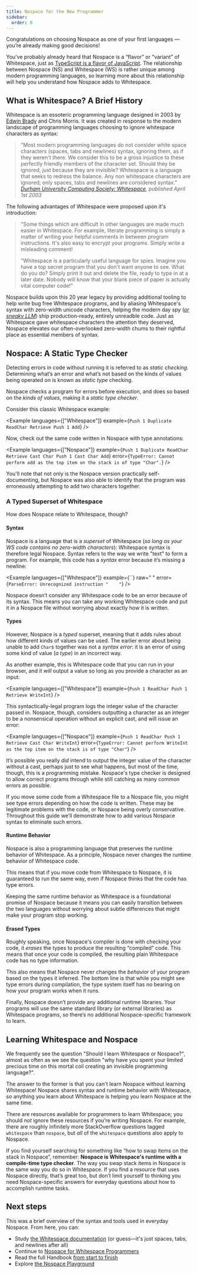 ```yaml
---
title: Nospace for the New Programmer
sidebar:
  order: 0
---
```


Congratulations on choosing Nospace as one of your first languages — you’re already making good decisions!

You’ve probably already heard that Nospace is a “flavor” or “variant” of Whitespace, just as <a href="https://www.typescriptlang.org/docs/handbook/typescript-from-scratch.html" target="_blank">TypeScript is a flavor of JavaScript</a>. The relationship between Nospace (NS) and Whitespace (WS) is rather unique among modern programming languages, so learning more about this relationship will help you understand how Nospace adds to Whitespace.

## What is Whitespace? A Brief History

Whitespace is an essoteric programming language designed in 2003 by <a href="https://www.type-driven.org.uk/edwinb/" target="_blank">Edwin Brady</a> and Chris Morris. It was created in response to the modern landscape of programming languages choosing to ignore whitespace characters as syntax:

> "Most modern programming languages do not consider white space characters (spaces, tabs and newlines) syntax, ignoring them, as if they weren't there. We consider this to be a gross injustice to these perfectly friendly members of the character set. Should they be ignored, just because they are invisible? Whitespace is a language that seeks to redress the balance. Any non whitespace characters are ignored; only spaces, tabs and newlines are considered syntax."
> _<a href="https://web.archive.org/web/20150523181043/http://compsoc.dur.ac.uk/whitespace/index.php" target="_blank">Durham University Computing Society: Whitespace</a>, published April 1st 2003_

The following advantages of Whitespace were proposed upon it's introduction:

> "Some things which are difficult in other languages are made much easier in Whitespace. For example, literate programming is simply a matter of writing your helpful comments in between program instructions. It's also easy to encrypt your programs. Simply write a misleading comment!
>
> "Whitespace is a particularly useful language for spies. Imagine you have a top secret program that you don't want anyone to see. What do you do? Simply print it out and delete the file, ready to type in at a later date. Nobody will know that your blank piece of paper is actually vital computer code!"

Nospace builds upon this 20 year legacy by providing additional tooling to help write bug free Whitespace programs, and by aliasing Whitespace's syntax with zero-width unicode characters, helping the modern day spy (<a href="https://www.schneier.com/blog/archives/2024/11/subverting-llm-coders.html" target="_blank">_or sneaky LLM_</a>) ship production-ready, entirely unreadble code. Just as Whitespace gave whitespace characters the attention they deserved, Nospace elevates our often-overlooked zero-width chums to their rightful place as essential members of syntax.

## Nospace: A Static Type Checker

Detecting errors in code without running it is referred to as _static checking_. Determining what’s an error and what’s not based on the kinds of values being operated on is known as _static type_ checking.

Nospace checks a program for errors before execution, and does so based on the _kinds of values_, making it a _static type checker_.

Consider this classic Whitespace example:

<Example languages={["Whitespace"]} example={`Push 1
Duplicate
ReadChar
Retrieve
Push 1
Add`} />

Now, check out the same code written in Nospace with type annotations:

<Example languages={["Nospace"]} example={`Push 1
Duplicate
ReadChar
Retrieve
Cast Char
Push 1
Cast Char
Add`} error={`TypeError: Cannot perform add as the top item on the stack is of type "Char".`} />

You'll note that not only is the Nospace version practically self-documenting, but Nospace was also able to identify that the program was erroneously attempting to add two characters together.

### A Typed Superset of Whitespace

How does Nospace relate to Whitespace, though?

#### Syntax

Nospace is a language that is a _superset_ of Whitespace (_so long as your WS code contains no zero-width characters_): Whitespace syntax is therefore legal Nospace. Syntax refers to the way we write "text" to form a program. For example, this code has a _syntax_ error because it’s missing a newline:

<Example languages={["Whitespace"]} example={``} raw="   	" error={`ParseError: Unrecognized instruction " 	"`} />

Nospace doesn’t consider any Whitespace code to be an error because of its syntax. This means you can take any working Whitespace code and put it in a Nospace file without worrying about exactly how it is written.

#### Types

However, Nospace is a _typed_ superset, meaning that it adds rules about how different kinds of values can be used. The earlier error about being unable to add `Char`s together was not a _syntax error_: it is an error of using some kind of value (_a type_) in an incorrect way.

As another example, this is Whitespace code that you can run in your browser, and it _will_ output a value so long as you provide a character as an input:

<Example languages={["Whitespace"]} example={`Push 1
ReadChar
Push 1
Retrieve
WriteInt`} />

This syntactically-legal program logs the integer value of the character passed in. Nospace, though, considers outputting a character as an integer to be a nonsensical operation without an explicit cast, and will issue an error:

<Example languages={["Nospace"]} example={`Push 1
ReadChar
Push 1
Retrieve
Cast Char
WriteInt`} error={`TypeError: Cannot perform WriteInt as the top item on the stack is of type "Char"`} />

It’s possible you really _did_ intend to output the integer value of the character without a cast, perhaps just to see what happens, but most of the time, though, this is a programming mistake. Nospace's type checker is designed to allow correct programs through while still catching as many common errors as possible.

If you move some code from a Whitespace file to a Nospace file, you might see type errors depending on how the code is written. These may be legitimate problems with the code, or Nospace being overly conservative. Throughout this guide we’ll demonstrate how to add various Nospace syntax to eliminate such errors.

#### Runtime Behavior

Nospace is also a programming language that preserves the runtime behavior of Whitespace. As a principle, Nospace never changes the runtime behavior of Whitespace code.

This means that if you move code from Whitespace to Nospace, it is guaranteed to run the same way, even if Nospace thinks that the code has type errors.

Keeping the same runtime behavior as Whitespace is a foundational promise of Nospace because it means you can easily transition between the two languages without worrying about subtle differences that might make your program stop working.

#### Erased Types

Roughly speaking, once Nospace's compiler is done with checking your code, it _erases_ the types to produce the resulting “compiled” code. This means that once your code is compiled, the resulting plain Whitespace code has no type information.

This also means that Nospace never changes the _behavior_ of your program based on the types it inferred. The bottom line is that while you might see type errors during compilation, the type system itself has no bearing on how your program works when it runs.

Finally, Nospace doesn’t provide any additional runtime libraries. Your programs will use the same standard library (or external libraries) as Whitespace programs, so there’s no additional Nospace-specific framework to learn.

## Learning Whitespace and Nospace

We frequently see the question "Should I learn Whitespace or Nospace?", almost as often as we see the question "why have you spent your limited precious time on this mortal coil creating an invisible programming language?".

The answer to the former is that you can't learn Nospace without learning Whitespace! Nospace shares syntax and runtime behavior with Whitespace, so anything you learn about Whitespace is helping you learn Nospace at the same time.

There are resources available for programmers to learn Whitespace; you should _not_ ignore these resources if you’re writing Nospace. For example, there are roughly infinitely more StackOverflow questions tagged `whitespace` than `nospace`, but _all_ of the `whitespace` questions also apply to Nospace.

If you find yourself searching for something like “how to swap items on the stack in Nospace”, remember: **Nospace is Whitespace's runtime with a compile-time type checker**. The way you swap stack items in Nospace is the same way you do so in Whitespace. If you find a resource that uses Nospace directly, that’s great too, but don’t limit yourself to thinking you need Nospace-specific answers for everyday questions about how to accomplish runtime tasks.

## Next steps

This was a brief overview of the syntax and tools used in everyday Nospace. From here, you can:

- Study <a href="https://esolangs.org/wiki/Whitespace" target="_blank">the Whitespace documentation</a> (or guess—it's just spaces, tabs, and newlines after all)
- Continue to [Nospace for Whitespace Programmers](/getting-started/intro-for-whitespace-programmers)
- Read the full Handbook [from start to finish](/handbook/the-nospace-handbook)
- Explore [the Nospace Playground](/play)

